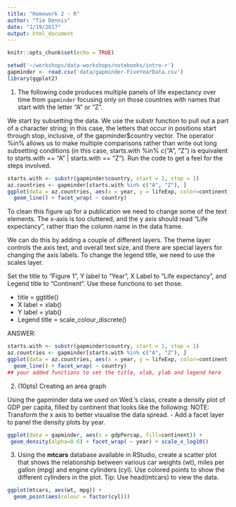 ```yaml
---
title: "Homework 2 - R"
author: "Tim Dennis"
date: "1/19/2017"
output: html_document
---
```


```r
knitr::opts_chunk$set(echo = TRUE)
```
```r
setwd('~/workshops/data-workshops/notebooks/intro-r')
gapminder <- read.csv('data/gapminder-FiveYearData.csv')
library(ggplot2)
```

1. The following code produces multiple panels of life expectancy over time from `gapminder` focusing only on those countries with names that start with the letter “A” or “Z”.

We start by subsetting the data. We use the substr function to pull out a part of a character string; in this case, the letters that occur in positions start through stop, inclusive, of the gapminder$country vector. The operator %in% allows us to make multiple comparisons rather than write out long subsetting conditions (in this case, starts.with %in% c("A", "Z") is equivalent to starts.with == "A" | starts.with == "Z"). Run the code to get a feel for the steps involved. 

```r
starts.with <- substr(gapminder$country, start = 1, stop = 1)
az.countries <- gapminder[starts.with %in% c("A", "Z"), ]
ggplot(data = az.countries, aes(x = year, y = lifeExp, color=continent)) +
  geom_line() + facet_wrap( ~ country)
```

To clean this figure up for a publication we need to change some of the text elements. The x-axis is too cluttered, and the y axis should read “Life expectancy”, rather than the column name in the data frame.

We can do this by adding a couple of different layers. The theme layer controls the axis text, and overall text size, and there are special layers for changing the axis labels. To change the legend title, we need to use the scales layer. 

Set the title to "Figure 1", Y label to "Year", X Label to "Life expectancy", and Legend title to "Continent". Use these functions to set those. 

* title = ggtitle()
* X label = xlab()
* Y label = ylab()
* Legend title = scale_colour_discrete()

ANSWER: 
```r
starts.with <- substr(gapminder$country, start = 1, stop = 1)
az.countries <- gapminder[starts.with %in% c("A", "Z"), ]
ggplot(data = az.countries, aes(x = year, y = lifeExp, color=continent)) +
  geom_line() + facet_wrap( ~ country)
## your added functions to set the title, xlab, ylab and legend here
```



2. (10pts) Creating an area graph

Using the gapminder data we used on Wed.’s class, create a density plot of GDP per capita, filled by continent
that looks like the following: NOTE: Transform the x axis to better visualise the data spread. - Add a facet layer
to panel the density plots by year.

```r
ggplot(data = gapminder, aes(x = gdpPercap, fill=continent)) +
 geom_density(alpha=0.6) + facet_wrap( ~ year) + scale_x_log10()
```

3. Using the **mtcars** database available in RStudio, create a scatter plot that shows the relationship between various car weights (wt), miles per gallon (mpg) and engine cylinders (cyl). Use colored points to show the different cylinders in the plot. Tip: Use head(mtcars) to view the data. 

```r
ggplot(mtcars, aes(wt, mpg)) + 
  geom_point(aes(colour = factor(cyl)))
```


